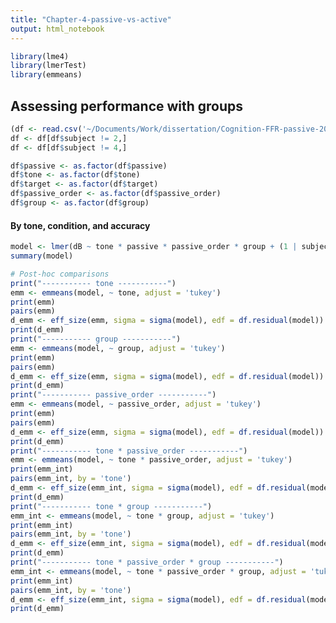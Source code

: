 ```yaml
---
title: "Chapter-4-passive-vs-active"
output: html_notebook
---
```

```r
library(lme4)
library(lmerTest)
library(emmeans)
```

## Assessing performance with groups

```r
(df <- read.csv('~/Documents/Work/dissertation/Cognition-FFR-passive-2025/analysis/power-f0-with-groups copy.csv'))
df <- df[df$subject != 2,]
df <- df[df$subject != 4,]
```

```r
df$passive <- as.factor(df$passive)
df$tone <- as.factor(df$tone)
df$target <- as.factor(df$target)
df$passive_order <- as.factor(df$passive_order)
df$group <- as.factor(df$group)
```

#### By tone, condition, and accuracy

```r
model <- lmer(dB ~ tone * passive * passive_order * group + (1 | subject), data = df)
summary(model)
```

```r
# Post-hoc comparisons
print("----------- tone -----------")
emm <- emmeans(model, ~ tone, adjust = 'tukey')
print(emm)
pairs(emm)
d_emm <- eff_size(emm, sigma = sigma(model), edf = df.residual(model))
print(d_emm)
print("----------- group -----------")
emm <- emmeans(model, ~ group, adjust = 'tukey')
print(emm)
pairs(emm)
d_emm <- eff_size(emm, sigma = sigma(model), edf = df.residual(model))
print(d_emm)
print("----------- passive_order -----------")
emm <- emmeans(model, ~ passive_order, adjust = 'tukey')
print(emm)
pairs(emm)
d_emm <- eff_size(emm, sigma = sigma(model), edf = df.residual(model))
print(d_emm)
print("----------- tone * passive_order -----------")
emm <- emmeans(model, ~ tone * passive_order, adjust = 'tukey')
print(emm_int)
pairs(emm_int, by = 'tone')
d_emm <- eff_size(emm_int, sigma = sigma(model), edf = df.residual(model))
print(d_emm)
print("----------- tone * group -----------")
emm_int <- emmeans(model, ~ tone * group, adjust = 'tukey')
print(emm_int)
pairs(emm_int, by = 'tone')
d_emm <- eff_size(emm_int, sigma = sigma(model), edf = df.residual(model))
print(d_emm)
print("----------- tone * passive_order * group -----------")
emm_int <- emmeans(model, ~ tone * passive_order * group, adjust = 'tukey')
print(emm_int)
pairs(emm_int, by = 'tone')
d_emm <- eff_size(emm_int, sigma = sigma(model), edf = df.residual(model))
print(d_emm)
```